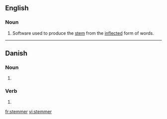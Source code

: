 {{wikipedia|stemming}}
==English==
===Noun===
{{en-noun}}
# {{computing}} {{linguistics}} Software used to produce the [[stem]] from the [[inflected]] form of words.

----
==Danish==

===Noun===
{{infl|da|noun form|g=c}}

# {{form of|plural indefinite|stemme|lang=da}}

===Verb===
{{infl|da|verb form}}

# {{form of|present tense|stemme|lang=da}}

[[fr:stemmer]]
[[vi:stemmer]]